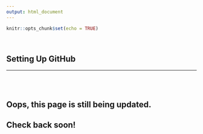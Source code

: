 ```yaml
---
output: html_document
---
```


```r
knitr::opts_chunk$set(echo = TRUE)
```

<br>

## Setting Up GitHub
***

<br>
<br>

## Oops, this page is still being updated. 

## Check back soon!